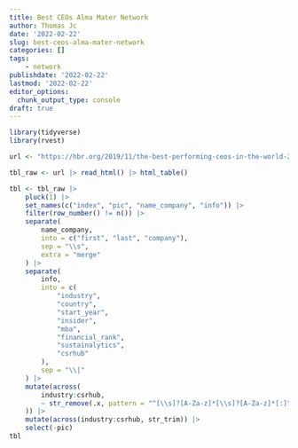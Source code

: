 ```yaml
---
title: Best CEOs Alma Mater Network
author: Thomas Jc
date: '2022-02-22'
slug: best-ceos-alma-mater-network
categories: []
tags: 
    - network
publishdate: '2022-02-22'
lastmod: '2022-02-22'
editor_options: 
  chunk_output_type: console
draft: true
---
```


```r
library(tidyverse)
library(rvest)
```


```r
url <- "https://hbr.org/2019/11/the-best-performing-ceos-in-the-world-2019"

tbl_raw <- url |> read_html() |> html_table() 

tbl <- tbl_raw |> 
    pluck(1) |> 
    set_names(c("index", "pic", "name_company", "info")) |> 
    filter(row_number() != n()) |> 
    separate(
        name_company,
        into = c("first", "last", "company"),
        sep = "\\s",
        extra = "merge"
    ) |> 
    separate(
        info,
        into = c(
            "industry",
            "country",
            "start_year",
            "insider",
            "mba",
            "financial_rank",
            "sustainalytics",
            "csrhub"
        ),
        sep = "\\|"
    ) |> 
    mutate(across(
        industry:csrhub,
        ~ str_remove(.x, pattern = "^[\\s]?[A-Za-z]*[\\s]?[A-Za-z]*[:]")
    )) |> 
    mutate(across(industry:csrhub, str_trim)) |> 
    select(-pic)
tbl
```

```r

```

